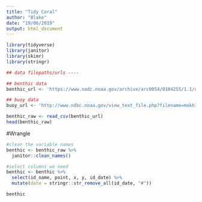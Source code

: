 ```yaml
---
title: "Tidy Coral"
author: "Blake"
date: "19/06/2019"
output: html_document
---
```


```r

library(tidyverse)
library(janitor)
library(skimr)
library(stringr)

## data filepaths/urls ----

## benthic data
benthic_url <- 'https://www.nodc.noaa.gov/archive/arc0054/0104255/1.1/data/0-data/cd08/100308OaAla03m.CSV'

## buoy data
buoy_url <- 'http://www.ndbc.noaa.gov/view_text_file.php?filename=mokh1h2010.txt.gz&dir=data/historical/stdmet/'

```

```r
benthic_raw <- read_csv(benthic_url)
head(benthic_raw) 

```

#Wrangle

```r
#clean the variable names
benthic <- benthic_raw %>% 
  janitor::clean_names()

#select columns we need
benthic <- benthic %>%
  select(id_name, point, x, y, id_date) %>% 
  mutate(date = stringr::str_remove_all(id_date, "#"))

benthic  

```














